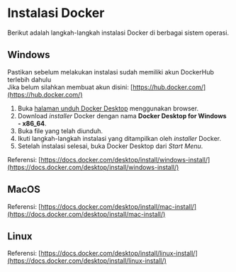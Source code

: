 
# Instalasi Docker

Berikut adalah langkah-langkah instalasi Docker di berbagai sistem operasi.

## Windows

<Callout type='warning'> Pastikan sebelum melakukan instalasi sudah memiliki akun DockerHub terlebih dahulu<br/>Jika belum silahkan membuat akun disini: [https://hub.docker.com/](https://hub.docker.com/)</Callout>

1. Buka [halaman unduh Docker Desktop](https://docs.docker.com/desktop/install/windows-install/) menggunakan browser.
2. Download _installer_ Docker dengan nama **Docker Desktop for Windows - x86_64**.
3. Buka file yang telah diunduh.
4. Ikuti langkah-langkah instalasi yang ditampilkan oleh _installer_ Docker.
5. Setelah instalasi selesai, buka Docker Desktop dari _Start Menu_.

Referensi: [https://docs.docker.com/desktop/install/windows-install/](https://docs.docker.com/desktop/install/windows-install/)

## MacOS

Referensi: [https://docs.docker.com/desktop/install/mac-install/](https://docs.docker.com/desktop/install/mac-install/)

## Linux

Referensi: [https://docs.docker.com/desktop/install/linux-install/](https://docs.docker.com/desktop/install/linux-install/)